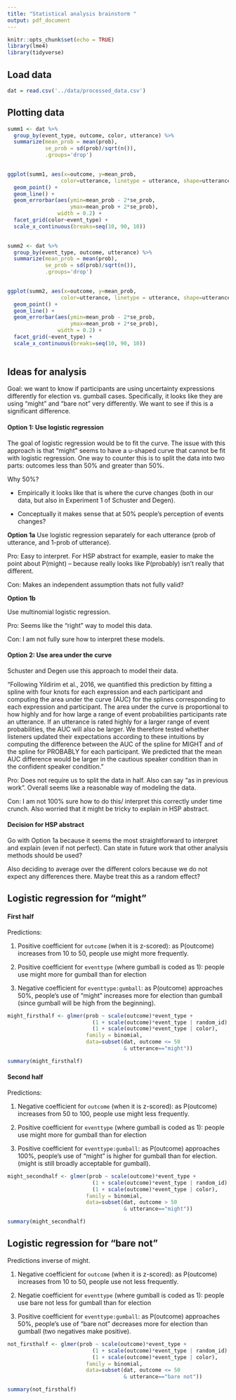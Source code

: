 ```yaml
---
title: "Statistical analysis brainstorm "
output: pdf_document
---
```


```r
knitr::opts_chunk$set(echo = TRUE)
library(lme4)
library(tidyverse)
```

## Load data

```r
dat = read.csv('../data/processed_data.csv')

```

## Plotting data

```r

summ1 <- dat %>%
  group_by(event_type, outcome, color, utterance) %>%
  summarize(mean_prob = mean(prob),
            se_prob = sd(prob)/sqrt(n()),
            .groups='drop')
  

ggplot(summ1, aes(x=outcome, y=mean_prob,
                 color=utterance, linetype = utterance, shape=utterance)) + 
  geom_point() + 
  geom_line() + 
  geom_errorbar(aes(ymin=mean_prob - 2*se_prob,
                    ymax=mean_prob + 2*se_prob),
                width = 0.2) +
  facet_grid(color~event_type) +
  scale_x_continuous(breaks=seq(10, 90, 10))
  
```


```r

summ2 <- dat %>%
  group_by(event_type, outcome, utterance) %>%
  summarize(mean_prob = mean(prob),
            se_prob = sd(prob)/sqrt(n()),
            .groups='drop')
  

ggplot(summ2, aes(x=outcome, y=mean_prob,
                 color=utterance, linetype = utterance, shape=utterance)) + 
  geom_point() + 
  geom_line() + 
  geom_errorbar(aes(ymin=mean_prob - 2*se_prob,
                    ymax=mean_prob + 2*se_prob),
                width = 0.2) +
  facet_grid(~event_type) +
  scale_x_continuous(breaks=seq(10, 90, 10))
  
```

## Ideas for analysis

Goal: we want to know if participants are using uncertainty expressions differently for election vs. gumball cases. Specifically, it looks like they are using "might" and "bare not" very differently. We want to see if this is a significant difference. 

#### Option 1: Use logistic regression

The goal of logistic regression would be to fit the curve. The issue with this approach is that "might" seems to have a u-shaped curve that cannot be fit with logistic regression. One way to counter this is to split the data into two parts: outcomes less than 50% and greater than 50%.

Why 50%?

- Empirically it looks like that is where the curve changes (both in our data, but also in Experiment 1 of Schuster and Degen). 

- Conceptually it makes sense that at 50% people's perception of events changes? 

**Option 1a**
Use logistic regression separately for each utterance (prob of utterance, and 1-prob of utterance). 

Pro: Easy to interpret. For HSP abstract for example, easier to make the point about P(might) -- because really looks like P(probably) isn't really that different. 

Con: Makes an independent assumption thats not fully valid? 

**Option 1b**

Use multinomial logistic regression. 

Pro: Seems like the "right" way to model this data. 

Con: I am not fully sure how to interpret these models. 

#### Option 2: Use area under the curve

Schuster and Degen use this approach to model their data. 

"Following Yildirim et al., 2016, we quantified this prediction by fitting a spline with four knots for each expression and each participant and computing the area under the curve (AUC) for the splines corresponding to each expression and participant. The area under the curve is proportional to how highly and for how large a range of event probabilities participants rate an utterance. If an utterance is rated highly for a larger range of event probabilities, the AUC will also be larger. We therefore tested whether listeners updated their expectations according to these intuitions by computing the difference between the AUC of the spline for MIGHT and of the spline for PROBABLY for each participant. We predicted that the mean AUC difference would be larger in the cautious speaker condition than in the confident speaker condition."

Pro: Does not require us to split the data in half. Also can say "as in previous work". Overall seems like a reasonable way of modeling the data. 

Con: I am not 100% sure how to do this/ interpret this correctly under time crunch. Also worried that it might be tricky to explain in HSP abstract. 

#### Decision for HSP abstract

Go with Option 1a because it seems the most straightforward to interpret and explain (even if not perfect). Can state in future work that other analysis methods should be used? 

Also deciding to average over the different colors because we do not expect any differences there. Maybe treat this as a random effect? 


## Logistic regression for "might"

#### First half

Predictions: 

1. Positive coefficient for `outcome` (when it is z-scored): as P(outcome) increases from 10 to 50, people use might more frequently. 

2. Positive coefficient for `eventtype` (where gumball is coded as 1): people use might more for gumball than for election

3. Negative coefficient for `eventtype:gumball`: as P(outcome) approaches 50%, people's use of "might" increases more for election than gumball (since gumball will be high from the beginning). 


```r

might_firsthalf <- glmer(prob ~ scale(outcome)*event_type +
                           (1 + scale(outcome)*event_type | random_id) + 
                           (1 + scale(outcome)*event_type | color),
                         family = binomial,
                         data=subset(dat, outcome <= 50 
                                     & utterance=="might"))

summary(might_firsthalf)

```

#### Second half

Predictions: 

1. Negative coefficient for `outcome` (when it is z-scored): as P(outcome) increases from 50 to 100, people use might less frequently. 

2. Positive coefficient for `eventtype` (where gumball is coded as 1): people use might more for gumball than for election

3. Positive coefficient for `eventtype:gumball`: as P(outcome) approaches 100%, people's use of "might" is higher for gumball than for election. (might is still broadly acceptable for gumball). 

```r

might_secondhalf <- glmer(prob ~ scale(outcome)*event_type +
                           (1 + scale(outcome)*event_type | random_id) + 
                           (1 + scale(outcome)*event_type | color),
                         family = binomial,
                         data=subset(dat, outcome > 50 
                                     & utterance=="might"))

summary(might_secondhalf)

```

## Logistic regression for "bare not"

Predictions inverse of might. 

1. Negative coefficient for `outcome` (when it is z-scored): as P(outcome) increases from 10 to 50, people use not less frequently. 

2. Negatie coefficient for `eventtype` (where gumball is coded as 1): people use bare not less for gumball than for election

3. Positive coefficient for `eventtype:gumball`: as P(outcome) approaches 50%, people's use of "bare not" decreases more for election than gumball (two negatives make positive). 


```r

not_firsthalf <- glmer(prob ~ scale(outcome)*event_type +
                           (1 + scale(outcome)*event_type | random_id) + 
                           (1 + scale(outcome)*event_type | color),
                         family = binomial,
                         data=subset(dat, outcome <= 50 
                                     & utterance=="bare not"))

summary(not_firsthalf)

```
